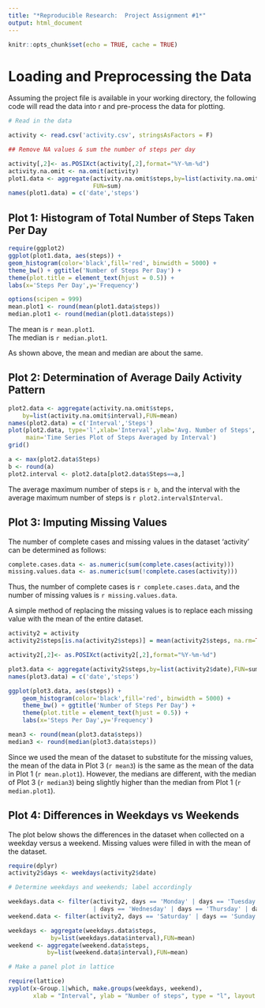 ---
title: "*Reproducible Research:  Project Assignment #1*"
output: html_document
---

```{r setup, include=FALSE}
knitr::opts_chunk$set(echo = TRUE, cache = TRUE)
```

# Loading and Preprocessing the Data

Assuming the project file is available in your working directory, the 
following code will read the data into r and pre-process the data for plotting.

```{r loading the data, echo = TRUE}
# Read in the data

activity <- read.csv('activity.csv', stringsAsFactors = F)

## Remove NA values & sum the number of steps per day

activity[,2]<- as.POSIXct(activity[,2],format="%Y-%m-%d") 
activity.na.omit <- na.omit(activity)
plot1.data <- aggregate(activity.na.omit$steps,by=list(activity.na.omit$date),
                        FUN=sum)
names(plot1.data) = c('date','steps')
```

## Plot 1:  Histogram of Total Number of Steps Taken Per Day

```{r Plot 1, echo = TRUE}
require(ggplot2)
ggplot(plot1.data, aes(steps)) + 
geom_histogram(color='black',fill='red', binwidth = 5000) + 
theme_bw() + ggtitle('Number of Steps Per Day') +
theme(plot.title = element_text(hjust = 0.5)) +
labs(x='Steps Per Day',y='Frequency')

options(scipen = 999)
mean.plot1 <- round(mean(plot1.data$steps))
median.plot1 <- round(median(plot1.data$steps))

```

The mean is `r mean.plot1`.  
The median is `r median.plot1`.

As shown above, the mean and median are about the same. 

## Plot 2: Determination of Average Daily Activity Pattern

```{r Plot 2, echo=TRUE}
plot2.data <- aggregate(activity.na.omit$steps,
    by=list(activity.na.omit$interval),FUN=mean)
names(plot2.data) = c('Interval','Steps')
plot(plot2.data, type='l',xlab='Interval',ylab='Avg. Number of Steps',
     main='Time Series Plot of Steps Averaged by Interval')
grid()

a <- max(plot2.data$Steps)
b <- round(a)
plot2.interval <- plot2.data[plot2.data$Steps==a,]

```

The average maximum number of steps is `r b`, and the interval with the 
average maximum number of steps is `r plot2.interval$Interval`.

## Plot 3: Imputing Missing Values

The number of complete cases and missing values in the dataset 'activity'
can be determined as follows:

```{r complete cases and missing values, echo = TRUE}

complete.cases.data <- as.numeric(sum(complete.cases(activity)))
missing.values.data <- as.numeric(sum(!complete.cases(activity)))
```

Thus, the number of complete cases is `r complete.cases.data`, and the 
number of missing values is `r missing.values.data`.

A simple method of replacing the missing values is to replace each missing
value with the mean of the entire dataset. 

```{r replacing missing values, echo = TRUE}
activity2 = activity
activity2$steps[is.na(activity2$steps)] = mean(activity2$steps, na.rm=TRUE)

activity2[,2]<- as.POSIXct(activity2[,2],format="%Y-%m-%d")

plot3.data <- aggregate(activity2$steps,by=list(activity2$date),FUN=sum)
names(plot3.data) = c('date','steps')

ggplot(plot3.data, aes(steps)) + 
    geom_histogram(color='black',fill='red', binwidth = 5000) + 
    theme_bw() + ggtitle('Number of Steps Per Day') +
    theme(plot.title = element_text(hjust = 0.5)) +
    labs(x='Steps Per Day',y='Frequency')

mean3 <- round(mean(plot3.data$steps))
median3 <- round(median(plot3.data$steps))

```

Since we used the mean of the dataset to substitute for the missing values, the mean of the data in Plot 3 (`r mean3`) is the same as the mean of the data in Plot 1 (`r mean.plot1`).  However, the medians are different, with the median of Plot 3 (`r median3`) being slightly higher than the median from Plot 1 (`r median.plot1`).

## Plot 4:  Differences in Weekdays vs Weekends

The plot below shows the differences in the dataset when collected on a weekday versus a weekend.  Missing values were filled in with the mean of the dataset.

```{r weekdays vs weekends, echo = TRUE}
require(dplyr)
activity2$days <- weekdays(activity2$date)

# Determine weekdays and weekends; label accordingly

weekdays.data <- filter(activity2, days == 'Monday' | days == 'Tuesday' 
                        | days == 'Wednesday' | days == 'Thursday' | days == 'Friday')
weekend.data <- filter(activity2, days == 'Saturday' | days == 'Sunday')

weekdays <- aggregate(weekdays.data$steps,
            by=list(weekdays.data$interval),FUN=mean)
weekend <- aggregate(weekend.data$steps,
           by=list(weekend.data$interval),FUN=mean)

# Make a panel plot in lattice

require(lattice)
xyplot(x~Group.1|which, make.groups(weekdays, weekend),
       xlab = "Interval", ylab = "Number of steps", type = "l", layout = c(1,2)) 

```
